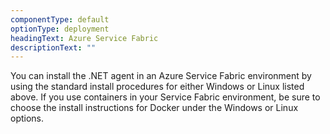 ```yaml
---
componentType: default
optionType: deployment
headingText: Azure Service Fabric
descriptionText: ""  
---
```


You can install the .NET agent in an Azure Service Fabric environment by using the standard install procedures for either Windows or Linux listed above. If you use containers in your Service Fabric environment, be sure to choose the install instructions for Docker under the Windows or Linux options.
